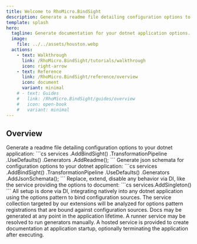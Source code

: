 ```yaml
---
title: Welcome to RhoMicro.BindSight
description: Generate a readme file detailing configuration options to your dotnet application.
template: splash
hero:
  tagline: Generate documentation for your dotnet application options.
  image:
    file: ../../assets/houston.webp
  actions:
    - text: Walkthrough
      link: /RhoMicro.BindSight/tutorials/walkthrough
      icon: right-arrow
    - text: Reference
      link: /RhoMicro.BindSight/reference/overview
      icon: document
      variant: minimal
    # - text: Guides
    #   link: /RhoMicro.BindSight/guides/overview
    #   icon: open-book
    #   variant: minimal
---
```



## Overview

<CardGrid stagger>
	<Card title="Generate Config Readme Files" icon="seti:markdown">
		Generate a readme file detailing configuration options to your dotnet application:
		```cs
		services
			.AddBindSight()
			.TransformationPipeline
			.UseDefaults()
			.Generators
			.AddReadme();
		```
	</Card>
	<Card title="Generate Json Schemata" icon="seti:json">
		Generate json schemata for configuration options to your dotnet application:
		```cs
		services
			.AddBindSight()
			.TransformationPipeline
			.UseDefaults()
			.Generators
			.AddJsonSchemata();
		```
	</Card>
	<Card title="Extensible Modular Architecture" icon="puzzle">
		Replace, extend, disable any behavior via DI, like the service providing the options to document:
		```cs
		services.AddSingleton<IBindSightGeneratorOptionsProvider, CustomOptionsProvider>()
		```
	</Card>
	<Card title="Built with Dependency Injection, for Dependency Injection" icon="star">
		All setup is done via DI, integrating natively into any dotnet application using the options pattern to bind configuration sources.
		The service collection targeted by our extensions will be analyzed for options pattern registrations that are bound against configuration sources.
	</Card>
	<Card title="Automatically Run Docs Generators at Application Startup" icon="rocket">
		Docs may be generated at any point in the application lifetime.
		A runner service may be resolved to run generators manually.
		A hosted service is provided to create documentation at application startup, optionally terminating the application after executing.
	</Card>
</CardGrid>
